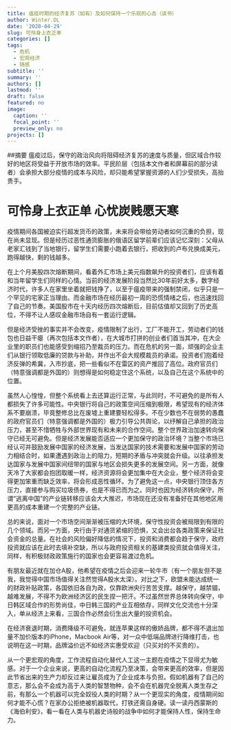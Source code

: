 ```yaml
---
title: 瘟疫时期的经济复苏（如有）及如何保持一个乐观的心态（读书）
author: Winter.DL
date: '2020-04-29'
slug: 可怜身上衣正单
categories: []
tags:
  - 危机
  - 宏观经济
  - 随感
subtitle: ''
summary: ''
authors: []
lastmod: ''
draft: false
featured: no
image:
  caption: ''
  focal_point: ''
  preview_only: no
projects: []
---
```

##摘要
瘟疫过后，保守的政治风向将阻碍经济复苏的速度与质量，但区域合作较好的地区将受益于开放市场的效率。平民阶层（包括本文作者和屏幕前的部分读者）会承担大部分疫情的成本与风险，却只能希望掌握资源的人们少受损失，高抬贵手。

# 可怜身上衣正单 心忧炭贱愿天寒 
疫情期间各国被迫实行超发货币的政策，未来将会带给劳动者如何沉重的负担，现在尚未显现。但是经历过恶性通货膨胀的俄语区留学前辈们应该记忆深刻：父母从老家汇钱到了当地银行，留学生们需要小跑着去银行，把收到的卢布兑换成美元，跑得越快，剩的钱越多。

在上个月美股四次熔断期间，看着外汇市场上美元指数飙升的投资者们，应该有着和当年留学生们同样的心情。当前的经济发展阶段当然比30年前好太多，数字经济时代，许多人在家里坐着就把钱挣了，以至于瘟疫带来的强制禁闭，似乎只是一个罕见的宅家正当理由。而金融市场在经历最初一周的恐慌情绪之后，也迅速找回了自己的节奏。美国股市在十天内经历四次熔断后，目前估值却又回到了历史高位，不得不让人感叹金融市场自有一套运行逻辑。

但是经济受挫的事实并不会改变，疫情限制了出行，工厂不能开工，劳动者们的钱包也日益干瘪（再次包括本文作者），在大城市打拼的创业者们首当其冲，在大企业里的职员们也能感受到缩招乃至裁员的压力。而在危机的另一面，顽强的企业主们从银行领取低廉的贷款与补助，并作出不会大规模裁员的承诺。投资者们抱着经济反弹的希冀，入市抄底，把一些看似不在雷区的资产推回了高位。政府官员们（特意强调都是外国的）则想得是如何稳定住这个系统，以及自己在这个系统中的位置。

虽然人心惶惶，但整个系统看上去还算运行正常，与此同时，不可避免的是所有人都损失了许多可能性。中央银行将自己的政策空间压缩到极限，希望现有的经济体系不要崩溃，毕竟整修总比在废墟上重建要轻松得多。不在少数也不在弱势的愚蠢的政府官员们（特意强调都是外国的）极力引导公共舆论，以纾解自己承担的政治压力，甚至不惜牺牲与外部世界现有和未来的合作空间。整个世界政治加速转向保守已经无可避免。但是经济发展能否适应一个更加保守的政治环境？当整个市场已经认可并鼓励发展中国家的经济发展，当发达国家的技术需要和发展中国家的劳动力相结合时，如果遭遇到政治上的阻力，短期的矛盾与冲突就会升级。以往承担发达国家与发展中国家间纽带的国家与地区会损失更多的发展空间。另一方面，就像天冷了大家都会抱团取暖一样，经济资源将会更加集中在大企业，整个经济将会变得更加笨重而缺乏效率，将会形成恶性循环。为了避免这一点，中央银行顶住各方压力，直接参与购买垃圾债券，也是不得已而为之。同时也因为经济转向保守，所谓“逃离中国”的产业链转移应该会大大推迟，市场现在还没有准备好在其他地区用更高的成本重建一个完整的产业链。

总的来说，面对一个市场空间渐渐被压缩的大环境，保守性投资会被局限到有限的几个领域。而另一方面，央行由于对通货紧缩的恐惧，又会出台各类政策来保证社会资金的总量。在社会的风险偏好降低的情况下，投资和消费都会趋于保守，政府投资就应该在此时去填补空缺，所以与政府投资相关的基建类投资就会值得关注，同样，有积极财政政策施行的国家也会更容易渡过危机。

有朋友最近就在加仓A股，他希望在疫情之后会迎来一轮牛市（有一个朋友但不是我，我觉得中国市场值得关注然觉得A股水太深）。对比之下，欧盟未能达成统一的财政补贴政策，各国依旧各自为政，仅靠欧洲央行苦苦支撑。越保守，越禁锢，越难发展，不得不为欧洲经济区的民生捏一把汗。不过虽然世界总体转向保守，中日韩区域合作的形势尚佳，中日韩三国的产业互相依存，同样文化交流也十分深入，单从经济上来看，三国合作必然会衍生出大量的投资机会。

在经济衰退时期，消费降级不可避免，就连苹果这样的傲娇品牌，都不得不退出加量不加价版本的iPhone，Macbook Air等，对一众中低端品牌进行降维打击，也说明在这一时期，品牌溢价远不如经济实惠受欢迎（只买对的不买贵的）。

从一个更宏观的角度，工作流程自动化替代人工这一主题在疫情之下显得尤为敏感。对于一个企业来说，更高的自动化流程乃至决策，会带来更高的效率，但是因此节省出来的生产力却反过来让雇员成为了企业成本与负担。假如机器有了自己的意志，那么会不会成为高于人类的智慧物种，会不会在机器完全脱离人类生存之前，有那么一个机器可以完全奴役人类的时期？从一个更现实的角度，疫情期间如何才能不心慌？在家办公拒绝被机器取代，打铁还需自身硬。读一读丹西蒙斯的《海伯利安》，看一看在人类与机器史诗般的战争中如何才能保持人性，保持生命力。